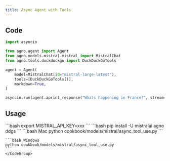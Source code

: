 ```yaml
---
title: Async Agent with Tools
---
```


## Code

```python cookbook/models/mistral/async_tool_use.py
import asyncio

from agno.agent import Agent
from agno.models.mistral.mistral import MistralChat
from agno.tools.duckduckgo import DuckDuckGoTools

agent = Agent(
    model=MistralChat(id="mistral-large-latest"),
    tools=[DuckDuckGoTools()],
    markdown=True,
)

asyncio.run(agent.aprint_response("Whats happening in France?", stream=True))

```

## Usage

<Steps>
  <Snippet file="create-venv-step.mdx" />

  <Step title="Set your API key">
    ```bash
    export MISTRAL_API_KEY=xxx
    ```
  </Step>

  <Step title="Install libraries">
    ```bash
    pip install -U mistralai agno ddgs
    ```
  </Step>

  <Step title="Run Agent">
    <CodeGroup>
    ```bash Mac
    python cookbook/models/mistral/async_tool_use.py
    ```

    ```bash Windows
    python cookbook/models/mistral/async_tool_use.py
    ```
    </CodeGroup>
  </Step>
</Steps>
